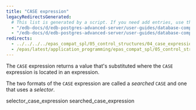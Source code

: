 ```yaml
---
title: "CASE expression"
legacyRedirectsGenerated:
  # This list is generated by a script. If you need add entries, use the `legacyRedirects` key.
  - "/edb-docs/d/edb-postgres-advanced-server/user-guides/database-compatibility-for-oracle-developers-guide/9.6/Database_Compatibility_for_Oracle_Developers_Guide_v9.6.1.065.html"
  - "/edb-docs/d/edb-postgres-advanced-server/user-guides/database-compatibility-for-oracle-developers-guide/9.5/Database_Compatibility_for_Oracle_Developers_Guide.1.159.html"
redirects:
  - ../../../../epas_compat_spl/05_control_structures/04_case_expression #generated for docs/epas/reorg-role-use-case-mode
  - /epas/latest/application_programming/epas_compat_spl/05_control_structures/05_case_statement/
---
```


<div id="case_expression" class="registered_link"></div>

The `CASE` expression returns a value that's substituted where the `CASE` expression is located in an expression.

The two formats of the `CASE` expression are called a *searched* `CASE` and one that uses a *selector*.

<div class="toctree" maxdepth="3">

selector_case_expression searched_case_expression

</div>
